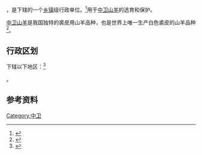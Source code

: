{{中国乡级行政区|64/05/02/400/000}}

'''{{PAGENAMEBASE}}'''，是{{PRC admin/fullname|64/05/02/400/000|3}}下辖的一个[[乡镇|乡镇]]级行政单位。<ref>{{PRC admin/ref sgc|{{PRC admin/parent|64/05/02/400/000}}}}</ref>用于[[中卫山羊|中卫山羊]]的选育和保护。

[[中卫山羊|中卫山羊]]是我国独特的裘皮用山羊品种，也是世界上唯一生产白色裘皮的山羊品种<ref>{{cite web |author1=《中国大百科全书》编委会 |title=《中国大百科全书》数据库 |url=http://202.196.13.196:1168/indexengine/entry_browse.cbs?db=dbk2&valueid=%C9%BD%D1%F2&indexvalue=%B0%B2%B8%E7%C0%AD%C9%BD%D1%F2# |website=《中国大百科全书》第二版 |accessdate=2020-07-01 |archive-date=2020-11-04 |archive-url=https://web.archive.org/web/20201104175741/http://202.196.13.196:1168/indexengine/entry_browse.cbs?db=dbk2&valueid=%C9%BD%D1%F2&indexvalue=%B0%B2%B8%E7%C0%AD%C9%BD%D1%F2 |dead-url=no }}</ref>。

== 行政区划 ==

{{PAGENAMEBASE}}下辖以下地区：<ref>{{PRC admin/ref sgc|64/05/02/400/000}}</ref>

{{PRC admin/children|64/05/02/400/000}}。

== 参考资料 ==

{{reflist}}

{{行政区划小作品}}
{{PRC admin/navcat|64/05/02/400/000}}

[[Category:中卫|Category:中卫]]